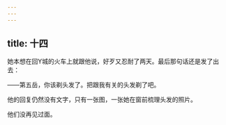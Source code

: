 ```yaml
---
---
---
```

title: 十四
---




她本想在回Y城的火车上就跟他说，好歹又忍耐了两天。最后那句话还是发了出去：

——第五岳，你该剃头发了。把跟我有关的头发剃了吧。

他的回复仍然没有文字，只有一张图，一张她在窗前梳理头发的照片。

他们没再见过面。